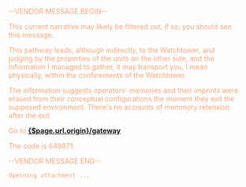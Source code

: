<script>import {page} from '$app/stores';</script>

--VENDOR MESSAGE BEGIN--

This current narrative may likely be filtered out, if so,
you should see this message.

This pathway leads, although indirectly, to the Watchtower,
and judging by the properties of the units on the other side,
and the information I managed to gather, it may transport you,
I mean physically, within the confinements of the Watchtower.

The information suggests operators' memories and
their imprints were erased from their conceptual configurations
the moment they exit the supposed environment.
There's no accounts of memmory retension after the exit.

Go to <a href="{$page.url.origin}/gateway">**{$page.url.origin}/gateway**</a>.

The code is 649871.

--VENDOR MESSAGE END--

`Openning attachment ...`

<style>
p {
    padding: 0em 1.2em;
    color: hsla(20, 88%, 70%, 0.9);
}

</style>
